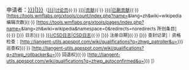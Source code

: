 :申请者：[[User:{{{User|{{{1|Example}}}}}}|{{{User|{{{1|Example}}}}}}]]<span class="plainlinks"><small>（[[User talk:{{{User|{{{1|Example}}}}}}|讨论页]]{{·}} [[Special:Contributions/{{{User|{{{1|Example}}}}}}|贡献]]{{·}} [[Special:DeletedContributions/{{{User|{{{1|Example}}}}}}|已删贡献]]{{·}} [https://tools.wmflabs.org/xtools/count/index.php?name={{urlencode:{{urlencode:{{{1|$1}}}}}}}&lang=zh&wiki=wikipedia 编辑次数]{{·}} [https://tools.wmflabs.org/xtools/pages/index.php?name={{urlencode:{{urlencode:{{{1|$1}}}}}}}&lang=zh&wiki=wikipedia&namespace=0&redirects=noredirects 所创条目]{{·}} [{{fullurl:Special:Log|user={{urlencode:{{ucfirst:{{{User|{{{1|Example}}}}}}}}}}}} 日志]{{·}} [[User:{{{User|{{{1|Example}}}}}}/CSD日志|CSD日志]]{{·}} [{{fullurl:Special:Listusers|limit=1&username={{urlencode:{{ucfirst:{{{User|{{{1|Example}}}}}}}}}}}} 注册日期]{{·}} [{{fullurl:Special:Log/block|page=User:{{urlencode:{{{User|{{{1|Example}}}}}}}}}} 查封记录]｜资格检查：[http://liangent-utils.appspot.com/wiki/qualifications?q=zhwp_patroller&u={{urlencode:{{{User|{{{1|Example}}}}}}}} 巡查权]{{·}} [http://liangent-utils.appspot.com/wiki/qualifications?q=zhwp_rollbacker&u={{urlencode:{{{User|{{{1|Example}}}}}}}} 回退权]{{·}} [http://liangent-utils.appspot.com/wiki/qualifications?q=zhwp_autoconfirmed&u={{urlencode:{{{User|{{{1|Example}}}}}}}} {{int:group-autoconfirmed-member}}]）</small></span>